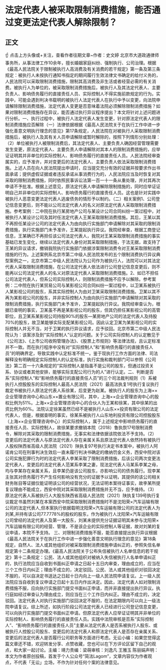 # 法定代表人被采取限制消费措施，能否通过变更法定代表人解除限制？
## 正文
☝ 点击上方头像或+关注，查看作者往期文章~作者：史文婷 北京市大道政通律师事务所，从事法律工作10余年，擅长婚姻家庭纠纷、强制执行、公司治理。根据《最高人民法院关于限制被执行人高消费及有关消费的若干规定》第一条及第三条规定：被执行人未按执行通知书指定的期间履行生效法律文书确定的给付义务的，人民法院可以采取限制消费措施，限制其高消费及非生活或者经营必需的有关消费。被执行人为单位的，被采取限制消费措施后，被执行人及其法定代表人、主要负责人、影响债务履行的直接责任人员、实际控制人不得实施前款规定的行为。实践中，可能会遇到判决书载明的被执行人法定代表人在执行中予以变更，向法院申请解除限制消费措施，法定代表人变更是否意味着法院必须解除限制消费措施？如果对限制消费措施存在异议，能否通过执行异议程序提出？本文将针对上述问题进行分析。一、执行过程中，被执行人法定代表人发生变更，针对原法定代表人的限制消费措施应否解除（一）法律依据根据《最高人民法院关于在执行工作中进一步强化善意文明执行理念的意见》第17条规定，人民法院在对被执行人采取限制消费措施后，被执行人及其有关人员申请解除或暂时解除的，按照下列情形分别处理：（2）单位被执行人被限制消费后，其法定代表人、主要负责人确因经营管理需要发生变更，原法定代表人、主要负责人申请解除对其本人的限制消费措施的，应举证证明其并非单位的实际控制人、影响债务履行的直接责任人员。人民法院经审查属实的，应予准许，并对变更后的法定代表人、主要负责人依法采取限制消费措施。上述人员在向人民法院提出申请时，应当提交充分有效的证据并按要求作出书面承诺；提供虚假证据或者违反承诺从事消费行为的，人民法院应当及时恢复对其采取的限制消费措施，同时依照民事诉讼法第一百一十一条从重处理，并对其再次申请不予批准。根据上述意见，原法定代表人申请解除限制措施的，同时应举证证明自己并非单位的实际控制人、影响债务履行的直接责任人员。这也是针对实践中被执行人恶意变更法定代表人逃废债务的情形予以制约。（二）相关案例1、公司登记信息变更后，则不能以公司法定代表人的名义对原法定代表人采取限制消费措施。参考案例：二中院在执行某房地产公司与某设计公司合同纠纷一案过程中，对被执行人某设计公司及其时任法定代表人王某采取限制消费措施。其后，王某以其不再担任某设计公司的法定代表人为由向执行实施部门申请解除对其采取的限制消费措施，执行实施部门未予准许，王某提起执行异议。我院经审查，根据工商登记信息，王某确已不再担任该公司法定代表人，我院对王某采取限制消费措施的事实基础已发生变化，继续以法定代表人身份对其采取限制措施，于法无据，故支持了王某的异议请求，撤销我院执行实施部门依据涉案限制消费令对王某采取限制消费措施的行为。上述案例系北京市第二中级人民法院发布的五个限制消费执行异议典型案例之一，北京市第二中级人民法院认为公司作为被执行人，法院可以对其法定代表人采取限制消费措施，在公司法定代表人依法进行公司登记信息变更后，则不能再以公司法定代表人的名义对原法定代表人采取限制消费措施。2、如已不担任公司法定代表人，但系公司实际控制人，则限制消费措施不应予以解除。参考案例：二中院在执行某贸易公司与某影视公司合同纠纷一案过程中，以卫某系被执行人某影视公司的股东，系其实际控制人为由对卫某采取限制消费措施。卫某以其不再为某影视公司的股东，并非实际控制人为由向执行实施部门申请解除对其采取的限制消费措施，执行实施部门未予准许，卫某提起执行异议。我院经审查认为，根据已查明的事实，卫某虽不再是某影视公司的股东，但其仍担任某影视公司的高管职位，且卫某系某影视公司持股90%的股东—某房地产公司的法定代表人及持股70%的股东，故卫某能够实际支配某影视公司。因此认定卫某为某影视公司的实际控制人并无不当，对于卫某的执行异议请求，应予驳回。北京市第二中级人民法院认为：该案涉及到“实际控制人”认定的问题。关于公司实际控制人的认定散见于《公司法》、《上市公司收购管理办法》、《股票上市规则》等法律法规，且认定标准并不一致。而在执行程序中没有对“实际控制人”和“影响债务履行的直接责任人员”的明确界定，导致实践中认定标准不统一。鉴于现执行工作方面的法律、司法解释没有明确规定实际控制人的认定标准，执行实施和裁判部门可以参照《公司法》第二百一十六条规定的“实际控制人是指虽不是公司的股东，但通过投资关系、协议或者其他安排，能够实际支配公司行为的人”进行认定。二、判断是否系“实际控制人”和“影响债务履行的直接责任人员”的三个司法裁判规则（1）系被执行人控股股东的实际控制人最高人民法院（2021）最高法执复1号执行复议执行裁定书被执行人原法定代表人系徐某，后变更为赵某。被执行人的股东为上海××企业管理咨询中心和山东××置业有限公司，其中，上海××企业管理咨询中心的股权比例为51%。上海××企业管理咨询中心的合伙人为王某和徐某，其中徐某的出资比例为60%。法院认定徐某虽然已经不是被执行人山东××投资有限公司的法定代表人，但是，根据查明的事实，徐某系被执行人山东地利投资有限公司控股股东（上海××企业管理咨询中心）的实际控制人，属于上述规定中影响债务履行的直接责任人员、实际控制人，故徐某要求撤销本院（2018）鲁执恢17号限制消费令，解除对其采取的限制消费措施，无事实和法律依据该院依法不予支持。（2）变更后的法定代表人与原法定代表人存在亲属关系且原法定代表人依然持有被执行人股权陕西省高级人民法院（2021）陕执复97号执行决定书本案中，被执行人阿诺肯公司在刑事判决生效后一直未履行判决书确定的缴纳罚金义务，西安中院对该公司实施犯罪行为时的法定代表人李某采取了限制消费措施，后该公司两次变更法定代表人，变更后的法定代表人范某系李某之妻，现法定代表人马某系李某之母，均与李某存在亲属关系，且李某仍是该公司股东，亦影响公司的债务履行。现李某主张其对债务履行不产生任何影响没有充分的证据予以证明，其提供的该公司相关财务账目等证据仅能证明该公司的经营状况，无法证明本案待证事实，故李某所提复议理由不能成立，西安中院对其采取限制消费措施并无不当，应予维持。（3）原法定代表人系被执行人大股东陕西省高级人民法院（2021）陕执复139号执行复议裁定书虽然刘某在本案西安中院采取限制消费措施时不是沈阳荣×汽车运输有限公司的法定代表人,但本案执行依据载明沈阳荣×汽车运输有限公司的法定代表人为刘某,并持有该公司77.7778%的股权的股东，作为被执行人沈阳荣×汽车运输有限公司曾经的法定代表人及第一大股东，刘某未提供充分证据证明其未参与沈阳荣×汽车运输有限公司的经营、管理，不是该企业的实际控制人等证据，故对刘某的复议申请，本院不予支持。 三、对限制消费措施不服，能否直接提出执行异议根据《最高人民法院关于在执行工作中进一步强化善意文明执行理念的意见》第18条规定，自然人、法人或其他组织对被采取限制消费措施申请纠正的，参照失信名单规定第十二条规定办理。《最高人民法院关于公布失信被执行人名单信息的若干规定》第十二条规定：公民、法人或其他组织对被纳入失信被执行人名单申请纠正的，执行法院应当自收到书面纠正申请之日起十五日内审查，理由成立的，应当在三个工作日内纠正；理由不成立的，决定驳回。公民、法人或其他组织对驳回决定不服的，可以自决定书送达之日起十日内向上一级人民法院申请复议。上一级人民法院应当自收到复议申请之日起十五日内作出决定。因此，法定代表人如对限制消费措施不服，应向执行实施部门提交书面纠正申请，而并非直接提出执行异议。执行庭如经过审查认为理由成立，则应当在三个工作日内纠正。理由不成立的，决定驳回。法定代表人对执行实施部门驳回决定不服的，在法定期限内可以向上一级法院申请复议。综上所述，如执行阶段公司法定代表人已经进行公司登记信息变更，可以向执行实施部门提交书面纠正申请。但原法定代表人应举证证明其并非单位的实际控制人、影响债务履行的直接责任人员。实践中法院审核是否系“实际控制人”、“影响债务履行的直接责任人员”主要从法定代表人是否系被执行人股东、或被执行人控股公司股东、变更后的法定代表人和原法定代表人是否存在亲属关系、变更后的法定代表人是否履行公司职务等方面进行考虑。无讼小编：如果您觉得这篇文章还不错，欢迎转发分享、点赞收藏，您也可以在下方评论区留下自己的观点，和大家一起讨论。主编：靖力责编：梁萌审核：刘逸凡 王雅玉 陈丽娟声明：本文为作者原创投稿，首发于个人公众号“简法Lagom”，文章内容仅为作者观点，不代表「无讼」立场，不作为针对任何个案的法律意见。